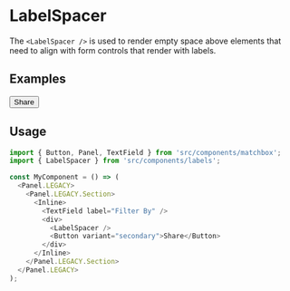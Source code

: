 
<Meta title="Form Controls|LabelSpacer" />

# LabelSpacer

The `<LabelSpacer />` is used to render empty space above elements that need to align with form
controls that render with labels.

## Examples

<Preview>
  <Panel.LEGACY>
    <Panel.LEGACY.Section>
      <Inline>
        <TextField label="Filter By" />
        <div>
          <LabelSpacer />
          <Button variant="secondary">Share</Button>
        </div>
      </Inline>
    </Panel.LEGACY.Section>
  </Panel.LEGACY>
</Preview>

## Usage

```js
import { Button, Panel, TextField } from 'src/components/matchbox';
import { LabelSpacer } from 'src/components/labels';

const MyComponent = () => (
  <Panel.LEGACY>
    <Panel.LEGACY.Section>
      <Inline>
        <TextField label="Filter By" />
        <div>
          <LabelSpacer />
          <Button variant="secondary">Share</Button>
        </div>
      </Inline>
    </Panel.LEGACY.Section>
  </Panel.LEGACY>
);
```
